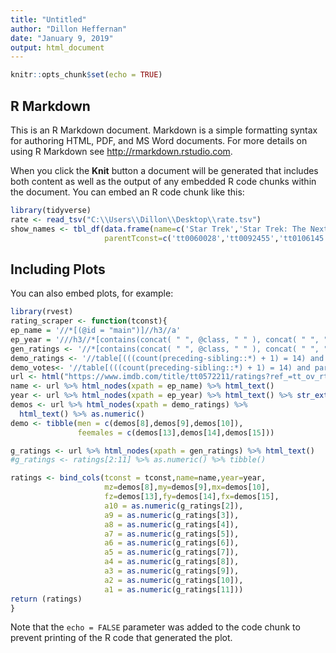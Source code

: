 ```yaml
---
title: "Untitled"
author: "Dillon Heffernan"
date: "January 9, 2019"
output: html_document
---
```


```r
knitr::opts_chunk$set(echo = TRUE)
```

## R Markdown

This is an R Markdown document. Markdown is a simple formatting syntax for authoring HTML, PDF, and MS Word documents. For more details on using R Markdown see <http://rmarkdown.rstudio.com>.

When you click the **Knit** button a document will be generated that includes both content as well as the output of any embedded R code chunks within the document. You can embed an R code chunk like this:

```r
library(tidyverse)
rate <- read_tsv("C:\\Users\\Dillon\\Desktop\\rate.tsv")
show_names <- tbl_df(data.frame(name=c('Star Trek','Star Trek: The Next Generation','Star Trek: Deep Space Nine','Star Trek: Voyager','Star Trek: Enterprise','Star Trek: Discovery'),
                     parentTconst=c('tt0060028','tt0092455','tt0106145','tt0112178','tt0244365','tt5171438')))
```

## Including Plots

You can also embed plots, for example:

```r
library(rvest)
rating_scraper <- function(tconst){
ep_name = '//*[(@id = "main")]//h3//a'
ep_year = '///h3//*[contains(concat( " ", @class, " " ), concat( " ", "nobr", " " ))]'
gen_ratings <- '//*[contains(concat( " ", @class, " " ), concat( " ", "leftAligned", " " ))]'
demo_ratings <- '//table[(((count(preceding-sibling::*) + 1) = 14) and parent::*)]//*[contains(concat( " ", @class, " " ), concat( " ", "bigcell", " " ))]'
demo_votes<- '//table[(((count(preceding-sibling::*) + 1) = 14) and parent::*)]//*[contains(concat( " ", @class, " " ), concat( " ", "smallcell", " " ))]'
url <- html("https://www.imdb.com/title/tt0572211/ratings?ref_=tt_ov_rt")
name <- url %>% html_nodes(xpath = ep_name) %>% html_text()
year <- url %>% html_nodes(xpath = ep_year) %>% html_text() %>% str_extract('\\d\\d\\d\\d')%>%as.numeric()
demos <- url %>% html_nodes(xpath = demo_ratings) %>%
  html_text() %>% as.numeric()
demo <- tibble(men = c(demos[8],demos[9],demos[10]),
               feemales = c(demos[13],demos[14],demos[15]))

g_ratings <- url %>% html_nodes(xpath = gen_ratings) %>% html_text()
#g_ratings <- ratings[2:11] %>% as.numeric() %>% tibble()

ratings <- bind_cols(tconst = tconst,name=name,year=year,
                     mz=demos[8],my=demos[9],mx=demos[10],
                     fz=demos[13],fy=demos[14],fx=demos[15],
                     a10 = as.numeric(g_ratings[2]),
                     a9 = as.numeric(g_ratings[3]),
                     a8 = as.numeric(g_ratings[4]),
                     a7 = as.numeric(g_ratings[5]),
                     a6 = as.numeric(g_ratings[6]),
                     a5 = as.numeric(g_ratings[7]),
                     a4 = as.numeric(g_ratings[8]),
                     a3 = as.numeric(g_ratings[9]),
                     a2 = as.numeric(g_ratings[10]),
                     a1 = as.numeric(g_ratings[11]))
return (ratings)
}
```

Note that the `echo = FALSE` parameter was added to the code chunk to prevent printing of the R code that generated the plot.
```r

```

